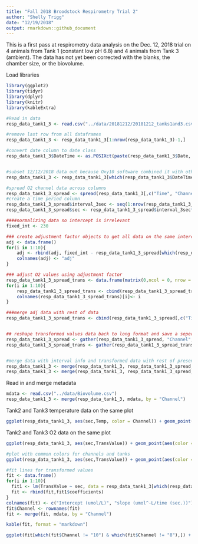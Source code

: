 ```yaml
---
title: "Fall 2018 Broodstock Respirometry Trial 2"
author: "Shelly Trigg"
date: "12/19/2018"
output: rmarkdown::github_document
---
```


This is a first pass at respirometry data analysis on the Dec. 12, 2018 trial on 4 animals from Tank 1 (constant low pH 6.8) and 4 animals from Tank 3 (ambient). The data has not yet been corrected with the blanks, the chamber size, or the biovolume.


Load libraries
```r
library(ggplot2)
library(tidyr)
library(dplyr)
library(knitr)
library(kableExtra)
```

```r
#Read in data
resp_data_tank1_3 <- read.csv("../data/20181212/20181212_tanks1and3.csv", skip = 1)

#remove last row from all dataframes
resp_data_tank1_3 <- resp_data_tank1_3[1:nrow(resp_data_tank1_3)-1,]
```


```r
#convert date column to date class
resp_data_tank1_3$DateTime <- as.POSIXct(paste(resp_data_tank1_3$Date, resp_data_tank1_3$Time), format = "%m/%d/%Y %H:%M:%S")


#subset 12/12/2018 data out because Oxy10 software combined it with other trial data
resp_data_tank1_3 <- resp_data_tank1_3[which(resp_data_tank1_3$DateTime > format("2018-12-12 00:00:00", format = "%m/%d/%Y %H:%M:%S")),]

#spread O2 channel data across columns
resp_data_tank1_3_spread <- spread(resp_data_tank1_3[,c("Time", "Channel", "Value")], "Channel", "Value")
#create a time period column
resp_data_tank1_3_spread$interval_3sec <- seq(1:nrow(resp_data_tank1_3_spread))
resp_data_tank1_3_spread$sec <- resp_data_tank1_3_spread$interval_3sec*3
```

```r
####normalizing data so intercept is irrelevant
fixed_int <- 230

### create adjustment factor objects to get all data on the same intercept
adj <- data.frame()
for(i in 1:10){
    adj <- rbind(adj, fixed_int - resp_data_tank1_3_spread[which(resp_data_tank1_3_spread$interval_3sec == 1),which(colnames(resp_data_tank1_3_spread) == i)])
    colnames(adj) <- "adj"
}

### adjust O2 values using adjustment factor
resp_data_tank1_3_spread_trans <- data.frame(matrix(0,ncol = 0, nrow = nrow(resp_data_tank1_3_spread)))
for(i in 1:10){
    resp_data_tank1_3_spread_trans <- cbind(resp_data_tank1_3_spread_trans,resp_data_tank1_3_spread[,which(colnames(resp_data_tank1_3_spread) == i)] + adj[which(rownames(adj)==i),"adj"])
    colnames(resp_data_tank1_3_spread_trans)[i]<- i
}

###merge adj data with rest of data
resp_data_tank1_3_spread_trans <- cbind(resp_data_tank1_3_spread[,c("Time", "interval_3sec", "sec")],resp_data_tank1_3_spread_trans)


## reshape transformed values data back to long format and save a seperate dataframe
resp_data_tank1_3_spread <- gather(resp_data_tank1_3_spread, "Channel","Value", 2:11)
resp_data_tank1_3_spread_trans <- gather(resp_data_tank1_3_spread_trans, "Channel","TransValue", 4:13)


#merge data with interval info and transformed data with rest of presens data
resp_data_tank1_3 <- merge(resp_data_tank1_3, resp_data_tank1_3_spread, by= c("Time", "Channel", "Value"))
resp_data_tank1_3 <- merge(resp_data_tank1_3, resp_data_tank1_3_spread_trans, by= c("Time", "Channel", "interval_3sec", "sec"))
```

Read in and merge metadata
```r
mdata <- read.csv("../data/Biovolume.csv")
resp_data_tank1_3 <- merge(resp_data_tank1_3, mdata, by = "Channel")
```


Tank2 and Tank3 temperature data on the same plot
```r
ggplot(resp_data_tank1_3, aes(sec,Temp, color = Channel)) + geom_point() + xlab("seconds") + ylab("temperature (C)") + ggtitle("temperature over time for respirometry trial 1") + facet_wrap(~Treatment)
```

Tank2 and Tank3 O2 data on the same plot
```r
ggplot(resp_data_tank1_3, aes(sec,TransValue)) + geom_point(aes(color = Channel)) + xlab("time (seconds)") + ylab("umol O2/L") + ggtitle("change in O2 over time;  different color for each tank.channel combo") + facet_wrap(~Treatment)

#plot with common colors for channels and tanks
ggplot(resp_data_tank1_3, aes(sec,TransValue)) + geom_point(aes(color = Treatment)) + scale_color_manual(values = c("coral","gray", "black", "black", "black", "black", "turquoise","black", "black", "black", "gray","black")) + geom_line(aes(sec, TransValue,color = paste(Treatment,Channel))) + theme_bw() + xlab("time (seconds)") + ylab("umol O2/L (scaled to intercept at 230umol/L)") + ggtitle("change in O2 over time;  common colors for treatment and channels")

```

```r
#fit lines for transformed values
fit <- data.frame()
for(i in 1:10){
  fit1 <- lm(TransValue ~ sec, data = resp_data_tank1_3[which(resp_data_tank1_3$Channel == i),])
  fit <- rbind(fit,fit1$coefficients)
}
colnames(fit) <- c("Intercept (umol/L)", "slope (umol^-L/time (sec.))")
fit$Channel <- rownames(fit)
fit <- merge(fit, mdata, by = "Channel")

kable(fit, format = "markdown")

```

```r
ggplot(fit[which(fit$Channel != "10") & which(fit$Channel != "8"),]) + geom_boxplot(aes(Treatment,`slope (umol^-L/time (sec.))`, fill = Treatment)) + ggtitle("boxplots of change in O2 for channels 1-3 (controls not included)")
```